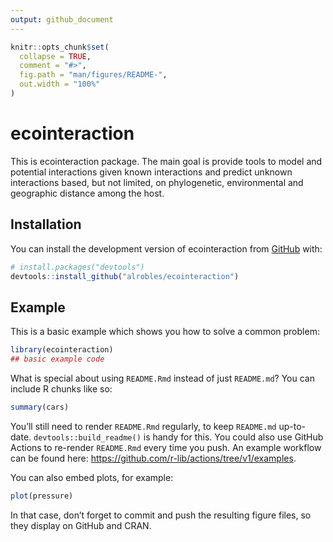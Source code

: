 ```yaml
---
output: github_document
---
```


<!-- README.md is generated from README.Rmd. Please edit that file -->

```r
knitr::opts_chunk$set(
  collapse = TRUE,
  comment = "#>",
  fig.path = "man/figures/README-",
  out.width = "100%"
)
```

# ecointeraction

<!-- badges: start -->
<!-- badges: end -->

This is ecointeraction package. The main goal is provide tools to model and
potential interactions given known interactions and predict unknown interactions
based, but not limited, on phylogenetic, environmental and geographic distance 
among the host.

## Installation

You can install the development version of ecointeraction from [GitHub](https://github.com/alrobles/ecointeraction) with:

``` r
# install.packages("devtools")
devtools::install_github("alrobles/ecointeraction")
```

## Example

This is a basic example which shows you how to solve a common problem:

```r
library(ecointeraction)
## basic example code
```

What is special about using `README.Rmd` instead of just `README.md`? You can include R chunks like so:

```r
summary(cars)
```

You'll still need to render `README.Rmd` regularly, to keep `README.md` up-to-date. `devtools::build_readme()` is handy for this. You could also use GitHub Actions to re-render `README.Rmd` every time you push. An example workflow can be found here: <https://github.com/r-lib/actions/tree/v1/examples>.

You can also embed plots, for example:

```r
plot(pressure)
```

In that case, don't forget to commit and push the resulting figure files, so they display on GitHub and CRAN.
